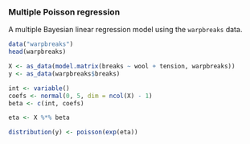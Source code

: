 ### Multiple Poisson regression

A multiple Bayesian linear regression model using the `warpbreaks` data.

```r
data("warpbreaks")
head(warpbreaks)

X <- as_data(model.matrix(breaks ~ wool + tension, warpbreaks))
y <- as_data(warpbreaks$breaks)

int <- variable()
coefs <- normal(0, 5, dim = ncol(X) - 1)
beta <- c(int, coefs)

eta <- X %*% beta

distribution(y) <- poisson(exp(eta))
```
